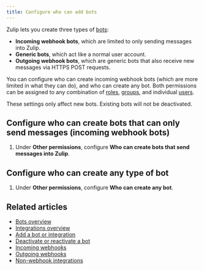 ```yaml
---
title: Configure who can add bots
---
```




<AdminOnly />

Zulip lets you create three types of [bots](/help/bots-overview):

* **Incoming webhook bots**, which are limited to only sending messages into Zulip.
* **Generic bots**, which act like a normal user account.
* **Outgoing webhook bots**, which are generic bots that also receive
  new messages via HTTPS POST requests.

You can configure who can create incoming webhook bots (which are more limited
in what they can do), and who can create any bot. Both permissions can be
assigned to any combination of [roles](/help/user-roles), [groups](/help/user-groups), and
individual [users](/help/introduction-to-users).

<ZulipNote>
  These settings only affect new bots. Existing bots will not be
  deactivated.
</ZulipNote>

## Configure who can create bots that can only send messages (incoming webhook bots)

<FlattenedSteps>
  <NavigationSteps target="settings/organization-permissions" />

  1. Under **Other permissions**, configure **Who can create bots that send messages into Zulip**.

  <SaveChanges />
</FlattenedSteps>

## Configure who can create any type of bot

<FlattenedSteps>
  <NavigationSteps target="settings/organization-permissions" />

  1. Under **Other permissions**, configure **Who can create any bot**.

  <SaveChanges />
</FlattenedSteps>

## Related articles

* [Bots overview](/help/bots-overview)
* [Integrations overview](/help/integrations-overview)
* [Add a bot or integration](/help/add-a-bot-or-integration)
* [Deactivate or reactivate a bot](/help/deactivate-or-reactivate-a-bot)
* [Incoming webhooks](/api/incoming-webhooks-overview)
* [Outgoing webhooks](/api/outgoing-webhooks)
* [Non-webhook integrations](/api/non-webhook-integrations)
